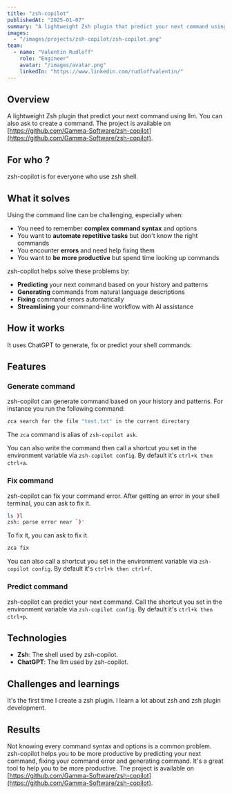 ```yaml
---
title: "zsh-copilot"
publishedAt: "2025-01-07"
summary: "A lightweight Zsh plugin that predict your next command using llm. You can also ask to create a command or fix your current command."
images:
  - "/images/projects/zsh-copilot/zsh-copilot.png"
team:
  - name: "Valentin Rudloff"
    role: "Engineer"
    avatar: "/images/avatar.png"
    linkedIn: "https://www.linkedin.com/rudloffvalentin/"
---
```


## Overview

A lightweight Zsh plugin that predict your next command using llm. You can also ask to create a command.
The project is available on [https://github.com/Gamma-Software/zsh-copilot](https://github.com/Gamma-Software/zsh-copilot).

## For who ?

zsh-copilot is for everyone who use zsh shell.

## What it solves

Using the command line can be challenging, especially when:

- You need to remember **complex command syntax** and options
- You want to **automate repetitive tasks** but don't know the right commands
- You encounter **errors** and need help fixing them
- You want to **be more productive** but spend time looking up commands

zsh-copilot helps solve these problems by:

- **Predicting** your next command based on your history and patterns
- **Generating** commands from natural language descriptions
- **Fixing** command errors automatically
- **Streamlining** your command-line workflow with AI assistance

## How it works

It uses ChatGPT to generate, fix or predict your shell commands.

## Features

### Generate command

zsh-copilot can generate command based on your history and patterns. For instance you run the following command:

```zsh
zca search for the file "test.txt" in the current directory
```

The `zca` command is alias of `zsh-copilot ask`.

You can also write the command then call a shortcut you set in the environment variable via `zsh-copilot config`. By default it's `ctrl+k then ctrl+a`.

### Fix command

zsh-copilot can fix your command error. After getting an error in your shell terminal, you can ask to fix it.

```zsh
ls )l
zsh: parse error near `)'
```

To fix it, you can ask to fix it.

```zsh
zca fix
```

You can also call a shortcut you set in the environment variable via `zsh-copilot config`. By default it's `ctrl+k then ctrl+f`.

### Predict command

zsh-copilot can predict your next command. Call the shortcut you set in the environment variable via `zsh-copilot config`. By default it's `ctrl+k then ctrl+p`.

## Technologies

- **Zsh**: The shell used by zsh-copilot.
- **ChatGPT**: The llm used by zsh-copilot.

## Challenges and learnings

It's the first time I create a zsh plugin. I learn a lot about zsh and zsh plugin development.

## Results

Not knowing every command syntax and options is a common problem. zsh-copilot helps you to be more productive by predicting your next command, fixing your command error and generating command.
It's a great tool to help you to be more productive.
The project is available on [https://github.com/Gamma-Software/zsh-copilot](https://github.com/Gamma-Software/zsh-copilot).

